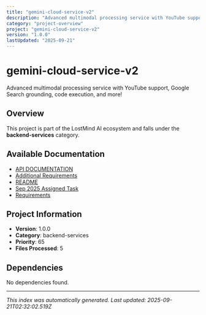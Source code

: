 ```yaml
---
title: "gemini-cloud-service-v2"
description: "Advanced multimodal processing service with YouTube support, Google Search grounding, code execution, and more!"
category: "project-overview"
project: "gemini-cloud-service-v2"
version: "1.0.0"
lastUpdated: "2025-09-21"
---
```


# gemini-cloud-service-v2

Advanced multimodal processing service with YouTube support, Google Search grounding, code execution, and more!

## Overview

This project is part of the LostMind AI ecosystem and falls under the **backend-services** category.

## Available Documentation

- [API DOCUMENTATION](./API_DOCUMENTATION)
- [Additional Requirements](./Additional-Requirements)
- [README](./readme)
- [Sep 2025 Assigned Task](./Sep-2025-Assigned_Task)
- [Requirements](./requirements)

## Project Information

- **Version**: 1.0.0
- **Category**: backend-services
- **Priority**: 65
- **Files Processed**: 5

## Dependencies

No dependencies found.

---
*This index was automatically generated. Last updated: 2025-09-21T02:32:02.519Z*
